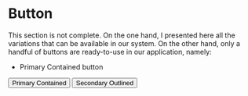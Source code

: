
<Meta title='Atoms/Button Demo' />

# Button
This section is not complete. On the one hand, I presented here all the variations that can be available in our system. On the other hand, only a handful of buttons are ready-to-use in our application, namely:

- Primary Contained button

<Story name="Intro">
    <Button>Primary Contained</Button>
    <Button color='secondary' variant='outlined'>Secondary Outlined</Button>
</Story>